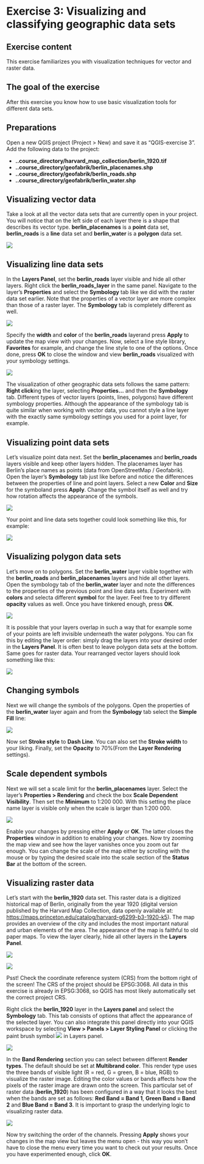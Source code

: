 # Exercise 3: Visualizing and classifying geographic data sets

## Exercise content

This exercise familiarizes you with visualization techniques for vector and raster data.

## The goal of the exercise

After this exercise you know how to use basic visualization tools for different data sets.

## Preparations

Open a new QGIS project (Project \> New) and save it as "QGIS-exercise 3". Add the following data to the project:

-   **..course_directory/harvard_map_collection/berlin_1920.tif**
-   **..course_directory/geofabrik/berlin_placenames.shp**
-   **..course_directory/geofabrik/berlin_roads.shp**
-   **..course_directory/geofabrik/berlin_water.shp**

## Visualizing vector data

Take a look at all the vector data sets that are currently open in your project. You will notice that on the left side of each layer there is a shape that describes its vector type. **berlin_placenames** is a **point** data set, **berlin_roads** is a **line** data set and **berlin_water** is a **polygon** data set.

![](img/exercise_3/image1.png)

## Visualizing line data sets

In the **Layers Panel**, set the **berlin_roads** layer visible and hide all other layers. Right click the **berlin_roads_layer** in the same panel. Navigate to the layer's **Properties** and select the **Symbology** tab like we did with the raster data set earlier. Note that the properties of a vector layer are more complex than those of a raster layer. The **Symbology** tab is completely different as well.

![](img/exercise_3/image2.png)

Specify the **width** and **color** of the **berlin_roads** layerand press **Apply** to update the map view with your changes. Now, select a line style library, **Favorites** for example, and change the line style to one of the options. Once done, press **OK** to close the window and view **berlin_roads** visualized with your symbology settings.

![](img/exercise_3/image3.png)

The visualization of other geographic data sets follows the same pattern: **Right click**ing the layer, selecting **Properties...** and then the **Symbology** tab. Different types of vector layers (points, lines, polygons) have different symbology properties. Although the appearance of the symbology tab is quite similar when working with vector data, you cannot style a line layer with the exactly same symbology settings you used for a point layer, for example.

## Visualizing point data sets

Let's visualize point data next. Set the **berlin_placenames** and **berlin_roads** layers visible and keep other layers hidden. The placenames layer has Berlin's place names as points (data from OpenStreetMap / Geofabrik). Open the layer's **Symbology** tab just like before and notice the differences between the properties of line and point layers. Select a new **Color** and **Size** for the symboland press **Apply**. Change the symbol itself as well and try how rotation affects the appearance of the symbols.

![](img/exercise_3/image4.png)

Your point and line data sets together could look something like this, for example:

![](img/exercise_3/image5.png)

## Visualizing polygon data sets

Let's move on to polygons. Set the **berlin_water** layer visible together with the **berlin_roads** and **berlin_placenames** layers and hide all other layers. Open the symbology tab of the **berlin_water** layer and note the differences to the properties of the previous point and line data sets. Experiment with **colors** and selecta different **symbol** for the layer. Feel free to try different **opacity** values as well. Once you have tinkered enough, press **OK**.

![](img/exercise_3/image6.png)

It is possible that your layers overlap in such a way that for example some of your points are left invisible underneath the water polygons. You can fix this by editing the layer order: simply drag the layers into your desired order in the **Layers Panel**. It is often best to leave polygon data sets at the bottom. Same goes for raster data. Your rearranged vector layers should look something like this:

![](img/exercise_3/image7.png)

## Changing symbols

Next we will change the symbols of the polygons. Open the properties of the **berlin_water** layer again and from the **Symbology** tab select the **Simple Fill** line:

![](img/exercise_3/image8.png)

Now set **Stroke style** to **Dash Line**. You can also set the **Stroke width** to your liking. Finally, set the **Opacity** to 70%(From the **Layer Rendering** settings).

## Scale dependent symbols

Next we will set a scale limit for the **berlin_placenames** layer. Select the layer's **Properties \> Rendering** and check the box **Scale Dependent Visibility**. Then set the **Minimum** to 1:200 000. With this setting the place name layer is visible only when the scale is larger than 1:200 000.

![](img/exercise_3/image9.png)

Enable your changes by pressing either **Apply** or **OK**. The latter closes the **Properties** window in addition to enabling your changes. Now try zooming the map view and see how the layer vanishes once you zoom out far enough. You can change the scale of the map either by scrolling with the mouse or by typing the desired scale into the scale section of the **Status Bar** at the bottom of the screen.

## Visualizing raster data

Let's start with the **berlin_1920** data set. This raster data is a digitized historical map of Berlin, originally from the year 1920 (digital version published by the Harvard Map Collection, data openly available at: <https://maps.princeton.edu/catalog/harvard-g6299-b3-1920-k5>). The map provides an overview of the city and includes the most important natural and urban elements of the area. The appearance of the map is faithful to old paper maps. To view the layer clearly, hide all other layers in the **Layers Panel**.

![](img/exercise_3/image10.png)

![](img/exercise_3/image11.png)

::: hint-box
Psst! Check the coordinate reference system (CRS) from the bottom right of the screen! The CRS of the project should be EPSG:3068. All data in this exercise is already in EPSG:3068, so QGIS has most likely automatically set the correct project CRS.
:::

Right click the **berlin_1920** layer in the **Layers panel** and select the **Symbology** tab. This tab consists of options that affect the appearance of the selected layer. You can also integrate this panel directly into your QGIS workspace by selecting **View \> Panels \> Layer Styling Panel** or clicking the paint brush symbol ![](img/exercise_3/image12.png) in Layers panel. 

![](img/exercise_3/image13.png)

In the **Band Rendering** section you can select between different **Render types**. The default should be set at **Multibrand color**. This render type uses the three bands of visible light (R = red, G = green, B = blue, RGB) to visualize the raster image. Editing the color values or bands affects how the pixels of the raster image are drawn onto the screen. This particular set of raster data (**berlin_1920**) has been configured in a way that it looks the best when the bands are set as follows: **Red Band = Band 1**, **Green Band = Band 2** and **Blue Band = Band 3**. It is important to grasp the underlying logic to visualizing raster data.

![](img/exercise_3/image14.png)

Now try switching the order of the channels. Pressing **Apply** shows your changes in the map view but leaves the menu open - this way you won't have to close the menu every time you want to check out your results. Once you have experimented enough, click **OK**.

 
